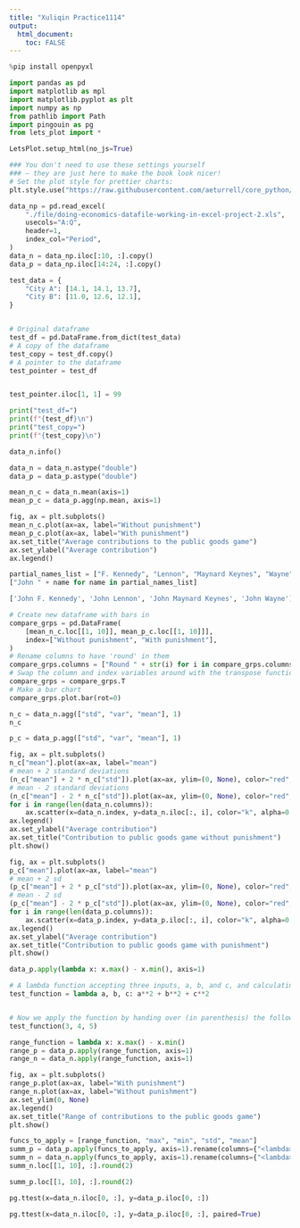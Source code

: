 ```yaml
---
title: "Xuliqin Practice1114"
output: 
  html_document:
    toc: FALSE
---
```


```python
%pip install openpyxl
```

```python
import pandas as pd
import matplotlib as mpl
import matplotlib.pyplot as plt
import numpy as np
from pathlib import Path
import pingouin as pg
from lets_plot import *

LetsPlot.setup_html(no_js=True)

### You don't need to use these settings yourself
### — they are just here to make the book look nicer!
# Set the plot style for prettier charts:
plt.style.use("https://raw.githubusercontent.com/aeturrell/core_python/main/plot_style.txt")
```

```python
data_np = pd.read_excel(
    "./file/doing-economics-datafile-working-in-excel-project-2.xls",
    usecols="A:Q",
    header=1,
    index_col="Period",
)
data_n = data_np.iloc[:10, :].copy()
data_p = data_np.iloc[14:24, :].copy()
```

```python
test_data = {
    "City A": [14.1, 14.1, 13.7],
    "City B": [11.0, 12.6, 12.1],
}


# Original dataframe
test_df = pd.DataFrame.from_dict(test_data)
# A copy of the dataframe
test_copy = test_df.copy()
# A pointer to the dataframe
test_pointer = test_df


test_pointer.iloc[1, 1] = 99
```

```python
print("test_df=")
print(f"{test_df}\n")
print("test_copy=")
print(f"{test_copy}\n")
```

```python
data_n.info()
```

```python
data_n = data_n.astype("double")
data_p = data_p.astype("double")
```

```python
mean_n_c = data_n.mean(axis=1)
mean_p_c = data_p.agg(np.mean, axis=1)
```

```python
fig, ax = plt.subplots()
mean_n_c.plot(ax=ax, label="Without punishment")
mean_p_c.plot(ax=ax, label="With punishment")
ax.set_title("Average contributions to the public goods game")
ax.set_ylabel("Average contribution")
ax.legend()
```

```python
partial_names_list = ["F. Kennedy", "Lennon", "Maynard Keynes", "Wayne"]
["John " + name for name in partial_names_list]
```

```python
['John F. Kennedy', 'John Lennon', 'John Maynard Keynes', 'John Wayne']
```

```python
# Create new dataframe with bars in
compare_grps = pd.DataFrame(
    [mean_n_c.loc[[1, 10]], mean_p_c.loc[[1, 10]]],
    index=["Without punishment", "With punishment"],
)
# Rename columns to have 'round' in them
compare_grps.columns = ["Round " + str(i) for i in compare_grps.columns]
# Swap the column and index variables around with the transpose function, ready for plotting (.T is transpose)
compare_grps = compare_grps.T
# Make a bar chart
compare_grps.plot.bar(rot=0)
```

```python
n_c = data_n.agg(["std", "var", "mean"], 1)
n_c
```

```python
p_c = data_p.agg(["std", "var", "mean"], 1)
```

```python
fig, ax = plt.subplots()
n_c["mean"].plot(ax=ax, label="mean")
# mean + 2 standard deviations
(n_c["mean"] + 2 * n_c["std"]).plot(ax=ax, ylim=(0, None), color="red", label="±2 s.d.")
# mean - 2 standard deviations
(n_c["mean"] - 2 * n_c["std"]).plot(ax=ax, ylim=(0, None), color="red", label="")
for i in range(len(data_n.columns)):
    ax.scatter(x=data_n.index, y=data_n.iloc[:, i], color="k", alpha=0.3)
ax.legend()
ax.set_ylabel("Average contribution")
ax.set_title("Contribution to public goods game without punishment")
plt.show()
```

```python
fig, ax = plt.subplots()
p_c["mean"].plot(ax=ax, label="mean")
# mean + 2 sd
(p_c["mean"] + 2 * p_c["std"]).plot(ax=ax, ylim=(0, None), color="red", label="±2 s.d.")
# mean - 2 sd
(p_c["mean"] - 2 * p_c["std"]).plot(ax=ax, ylim=(0, None), color="red", label="")
for i in range(len(data_p.columns)):
    ax.scatter(x=data_p.index, y=data_p.iloc[:, i], color="k", alpha=0.3)
ax.legend()
ax.set_ylabel("Average contribution")
ax.set_title("Contribution to public goods game with punishment")
plt.show()
```

```python
data_p.apply(lambda x: x.max() - x.min(), axis=1)
```

```python
# A lambda function accepting three inputs, a, b, and c, and calculating the sum of the squares
test_function = lambda a, b, c: a**2 + b**2 + c**2


# Now we apply the function by handing over (in parenthesis) the following inputs: a=3, b=4 and c=5
test_function(3, 4, 5)
```

```python
range_function = lambda x: x.max() - x.min()
range_p = data_p.apply(range_function, axis=1)
range_n = data_n.apply(range_function, axis=1)
```

```python
fig, ax = plt.subplots()
range_p.plot(ax=ax, label="With punishment")
range_n.plot(ax=ax, label="Without punishment")
ax.set_ylim(0, None)
ax.legend()
ax.set_title("Range of contributions to the public goods game")
plt.show()
```

```python
funcs_to_apply = [range_function, "max", "min", "std", "mean"]
summ_p = data_p.apply(funcs_to_apply, axis=1).rename(columns={"<lambda>": "range"})
summ_n = data_n.apply(funcs_to_apply, axis=1).rename(columns={"<lambda>": "range"})
summ_n.loc[[1, 10], :].round(2)
```

```python
summ_p.loc[[1, 10], :].round(2)
```

```python
pg.ttest(x=data_n.iloc[0, :], y=data_p.iloc[0, :])
```

```python
pg.ttest(x=data_n.iloc[0, :], y=data_p.iloc[0, :], paired=True)
```